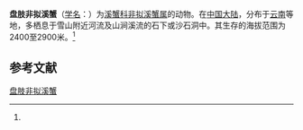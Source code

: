 {{Speciesbox
| name = 盘肢非拟溪蟹
| status = 
| status_system = 
| image = 
| genus = Aparapotamon
| species = molarum
| authority = (Dai et Chen, 1985)<ref name='id12279'>{{cite web| url =http://www.bioinfo.cn/db05/BjdwSpecies.php?action=view&id=12279| title =盘肢非拟溪蟹| work =《中国动物物种编目数据库》| publisher =中国科学院微生物研究所| author =中国科学院动物研究所| accessdate =2009-04-28| deadurl =yes| archiveurl =https://web.archive.org/web/20160305001635/http://www.bioinfo.cn/db05/BjdwSpecies.php?action=view&id=12279| archivedate =2016-03-05}}</ref>
}}

'''盘肢非拟溪蟹'''（[[学名|学名]]：{{lang|la|''Aparapotamon molarum''}}）为[[溪蟹科|溪蟹科]][[非拟溪蟹属|非拟溪蟹属]]的动物。在[[中国大陆|中国大陆]]，分布于[[云南|云南]]等地，多栖息于雪山附近河流及山涧溪流的石下或沙石洞中。其生存的海拔范围为2400至2900米。<ref name='id12279'/>

== 参考文献 ==
{{reflist}}

{{Wikispecies|Aparapotamon molarum}}
{{Taxonbar|from=Q13382483}}

[[Category:非拟溪蟹属|盘肢非拟溪蟹]]


{{螃蟹小作品}}